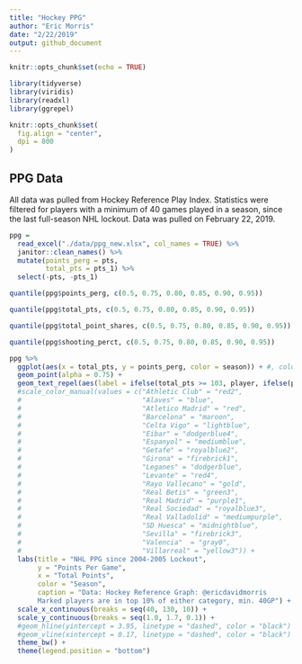 ```yaml
---
title: "Hockey PPG"
author: "Eric Morris"
date: "2/22/2019"
output: github_document
---
```


```r
knitr::opts_chunk$set(echo = TRUE)

library(tidyverse)
library(viridis)
library(readxl)
library(ggrepel)

knitr::opts_chunk$set(
  fig.align = "center",
  dpi = 800
)
```

## PPG Data

All data was pulled from Hockey Reference Play Index. Statistics were filtered for players with a minimum of 40 games played in a season, since the last full-season NHL lockout. Data was pulled on February 22, 2019. 

```r

ppg = 
  read_excel("./data/ppg_new.xlsx", col_names = TRUE) %>% 
  janitor::clean_names() %>% 
  mutate(points_perg = pts,
         total_pts = pts_1) %>% 
  select(-pts, -pts_1)

```

```r

quantile(ppg$points_perg, c(0.5, 0.75, 0.80, 0.85, 0.90, 0.95))

quantile(ppg$total_pts, c(0.5, 0.75, 0.80, 0.85, 0.90, 0.95))

quantile(ppg$total_point_shares, c(0.5, 0.75, 0.80, 0.85, 0.90, 0.95))

quantile(ppg$shooting_perct, c(0.5, 0.75, 0.80, 0.85, 0.90, 0.95))

ppg %>% 
  ggplot(aes(x = total_pts, y = points_perg, color = season)) + #, color = team)) +
  geom_point(alpha = 0.75) +
  geom_text_repel(aes(label = ifelse(total_pts >= 103, player, ifelse(points_perg >= 1.322, player, ''))), angle = 30, size = 2) +
  #scale_color_manual(values = c("Athletic Club" = "red2",
  #                              "Alaves" = "blue",
  #                              "Atletico Madrid" = "red",
  #                              "Barcelona" = "maroon",
  #                              "Celta Vigo" = "lightblue",
  #                              "Eibar" = "dodgerblue4",
  #                              "Espanyol" = "mediumblue",
  #                              "Getafe" = "royalblue2",
  #                              "Girona" = "firebrick1",
  #                              "Leganes" = "dodgerblue",
  #                              "Levante" = "red4",
  #                              "Rayo Vallecano" = "gold",
  #                              "Real Betis" = "green3",
  #                              "Real Madrid" = "purple1",
  #                              "Real Sociedad" = "royalblue3",
  #                              "Real Valladolid" = "mediumpurple",
  #                              "SD Huesca" = "midnightblue",
  #                              "Sevilla" = "firebrick3",
  #                              "Valencia"  = "gray0",
  #                              "Villarreal" = "yellow3")) + 
  labs(title = "NHL PPG since 2004-2005 Lockout", 
       y = "Points Per Game", 
       x = "Total Points", 
       color = "Season",
       caption = "Data: Hockey Reference Graph: @ericdavidmorris
       Marked players are in top 10% of either category, min. 40GP") + 
  scale_x_continuous(breaks = seq(40, 130, 10)) + 
  scale_y_continuous(breaks = seq(1.0, 1.7, 0.1)) + 
  #geom_hline(yintercept = 3.95, linetype = "dashed", color = "black") + 
  #geom_vline(xintercept = 0.17, linetype = "dashed", color = "black") +
  theme_bw() +
  theme(legend.position = "bottom")

```

